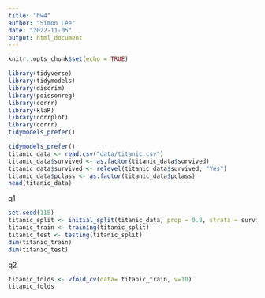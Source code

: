 ```yaml
---
title: "hw4"
author: "Simon Lee"
date: "2022-11-05"
output: html_document
---
```


```r
knitr::opts_chunk$set(echo = TRUE)
```


```r
library(tidyverse)
library(tidymodels)
library(discrim)
library(poissonreg)
library(corrr)
library(klaR)
library(corrplot)
library(corrr)
tidymodels_prefer()
```

```r
tidymodels_prefer()
titanic_data <- read.csv("data/titanic.csv")
titanic_data$survived <- as.factor(titanic_data$survived)
titanic_data$survived <- relevel(titanic_data$survived, "Yes")
titanic_data$pclass <- as.factor(titanic_data$pclass)
head(titanic_data)
```

q1
```r
set.seed(115)
titanic_split <- initial_split(titanic_data, prop = 0.8, strata = survived)
titanic_train <- training(titanic_split)
titanic_test <- testing(titanic_split)
dim(titanic_train)
dim(titanic_test)
```

q2
```r
titanic_folds <- vfold_cv(data= titanic_train, v=10)
titanic_folds

```